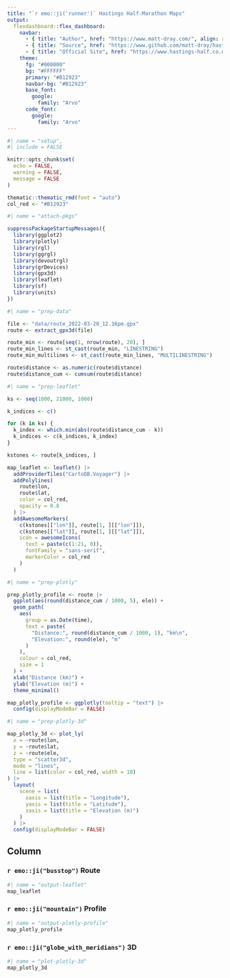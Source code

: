 ```yaml
---
title: "`r emo::ji('runner')` Hastings Half-Marathon Maps"
output: 
  flexdashboard::flex_dashboard:
    navbar:
      - { title: "Author", href: "https://www.matt-dray.com/", align: right }
      - { title: "Source", href: "https://www.github.com/matt-dray/hastings-half/", align: right }
      - { title: "Official Site", href: "https://www.hastings-half.co.uk/", align: right }
    theme:
      fg: "#000000"
      bg: "#FFFFFF"
      primary: "#B12923"
      navbar-bg: "#B12923"
      base_font:
        google:
          family: "Arvo"
      code_font:
        google:
          family: "Arvo"
---
```


```r
#| name = "setup",
#| include = FALSE

knitr::opts_chunk$set(
  echo = FALSE,
  warning = FALSE,
  message = FALSE
)

thematic::thematic_rmd(font = "auto")
col_red <- "#B12923"
```

```r
#| name = "attach-pkgs"

suppressPackageStartupMessages({
  library(ggplot2)
  library(plotly)
  library(rgl)
  library(ggrgl)
  library(devoutrgl)
  library(grDevices)
  library(gpx3d)
  library(leaflet)
  library(sf)
  library(units)
})
```

```r
#| name = "prep-data"

file <- "data/route_2022-03-20_12.16pm.gpx"
route <- extract_gpx3d(file)

route_min <- route[seq(1, nrow(route), 20), ]
route_min_lines <- st_cast(route_min, "LINESTRING")
route_min_multilines <- st_cast(route_min_lines, "MULTILINESTRING")

route$distance <- as.numeric(route$distance)
route$distance_cum <- cumsum(route$distance)
```

```r
#| name = "prep-leaflet"

ks <- seq(1000, 21000, 1000)

k_indices <- c()

for (k in ks) {
  k_index <- which.min(abs(route$distance_cum - k))
  k_indices <- c(k_indices, k_index)
}

kstones <- route[k_indices, ]

map_leaflet <- leaflet() |> 
  addProviderTiles("CartoDB.Voyager") |> 
  addPolylines(
    route$lon,
    route$lat,
    color = col_red,
    opacity = 0.8
  ) |> 
  addAwesomeMarkers(
    c(kstones[["lon"]], route[1, ][["lon"]]),
    c(kstones[["lat"]], route[1, ][["lat"]]),
    icon = awesomeIcons(
      text = paste(c(1:21, 0)),
      fontFamily = "sans-serif",
      markerColor = col_red
    )
  )
```

```r
#| name = "prep-plotly"

prep_plotly_profile <- route |> 
  ggplot(aes(round(distance_cum / 1000, 5), ele)) +
  geom_path(
    aes(
      group = as.Date(time),
      text = paste(
        "Distance:", round(distance_cum / 1000, 1), "km\n",
        "Elevation:", round(ele), "m"
      )
    ),
    colour = col_red,
    size = 1
  ) +
  xlab("Distance (km)") +
  ylab("Elevation (m)") +
  theme_minimal()

map_plotly_profile <- ggplotly(tooltip = "text") |> 
  config(displayModeBar = FALSE)
```

```r
#| name = "prep-plotly-3d"

map_plotly_3d <- plot_ly(
  x = ~route$lon,
  y = ~route$lat,
  z = ~route$ele,
  type = "scatter3d",
  mode = "lines",
  line = list(color = col_red, width = 10)
) |> 
  layout(
    scene = list(
      xaxis = list(title = "Longitude"),
      yaxis = list(title = "Latitude"),
      zaxis = list(title = "Elevation (m)")
    )
  ) |> 
  config(displayModeBar = FALSE)
```

Column {.tabset}
-------------------------------------

### `r emo::ji("busstop")` Route

```r
#| name = "output-leaflet"
map_leaflet
```

### `r emo::ji("mountain")` Profile

```r
#| name = "output-plotly-profile"
map_plotly_profile
```

### `r emo::ji("globe_with_meridians")` 3D

```r
#| name = "plot-plotly-3d"
map_plotly_3d
```

<!-- ```{r} -->
<!-- #| name = "prep-ggrgl" -->

<!-- map_ggrgl <- route |>  -->
<!--   ggplot() + -->
<!--   geom_path_3d( -->
<!--     aes(lon, lat, z = ele), -->
<!--     extrude = TRUE, -->
<!--     extrude_edge_colour = "#000000", -->
<!--     extrude_face_fill = col_red, -->
<!--     extrude_edge_alpha = 0.2 -->
<!--   ) +  -->
<!--   theme_void() -->
<!-- ``` -->

<!-- ### `r emo::ji("globe_with_meridians")` Route 3D -->

<!-- ```{r} -->
<!-- #| name = "output-ggrgl", -->
<!-- #| fig.showtext = TRUE, -->
<!-- #| error = FALSE -->

<!-- rgldev(fov = 30, view_angle = -30) -->
<!-- map_ggrgl -->
<!-- invisible(dev.off()) -->
<!-- if (!interactive()) rglwidget() -->
<!-- ``` -->
